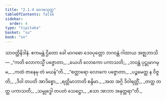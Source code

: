 ```yaml
---
title: "2.1.4 မာဂဓသုတ္တ"
tableOfContents: false
sidebar:
  order: 4
type: "tipitaka"
basket: "su"
book: "sn"
---
```



<DynamicBreadcrumb />

<Division number="85" book="sn" e="ch" v="18" p="294">

<Paragraph number="379" book="sn">
သာဝတ္ထိနိဒါနံ. ဧကမန္တံ ဌိတော ခေါ မာဂဓော ဒေဝပုတ္တော ဘဂဝန္တံ ဂါထာယ အဇ္ဈဘာသိ—
</Paragraph>

<Paragraph number="380" type="verses" book="sn">
_“ကတိ လောကသ္မိံ ပဇ္ဇောတာ,_  
_ယေဟိ လောကော ပကာသတိ;_  
_ဘဝန္တံ ပုဋ္ဌုမာဂမ္မ,_  
_ကထံ ဇာနေမု တံ မယန်”တိ._  

</Paragraph>

<Paragraph number="381" type="verses" book="sn">
_“စတ္တာရော လောကေ ပဇ္ဇောတာ,_  
_ပဉ္စမေတ္ထ န ဝိဇ္ဇတိ;_  
_ဒိဝါ တပတိ အာဒိစ္စော,_  
_ရတ္တိမာဘာတိ စန္ဒိမာ._  

</Paragraph>

<Paragraph number="382" type="verses" book="sn">
_အထ အဂ္ဂိ ဒိဝါရတ္တိံ,_  
_တတ္ထ တတ္ထ ပကာသတိ;_  
_သမ္ဗုဒ္ဓေါ တပတံ သေဋ္ဌော,_  
_ဧသာ အာဘာ အနုတ္တရာ”တိ._
</Paragraph>
</Division>